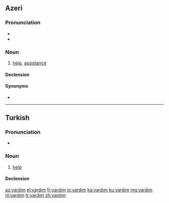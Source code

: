 ==Azeri==

===Pronunciation===
*{{IPA|[jɑɾdɯm]|lang=tr}}
*{{hyphenation|yar|dım}}

===Noun===
{{az-noun|ı|lar}}

# [[help]], [[assistance]]

====Declension====
{{az-noun-c|ı}}

====Synonyms====
*{{l|az|kömək}}

----

==Turkish==

===Pronunciation===
* {{IPA|[jɑɾdɯm]|lang=tr}}

===Noun===
{{tr-noun|ı|lar}}

# [[help]]

====Declension====
{{tr-noun-c|ı|d}}
{{tr-poss-c|ı}}

[[az:yardım]]
[[el:yardım]]
[[fr:yardım]]
[[io:yardım]]
[[ka:yardım]]
[[ku:yardım]]
[[mg:yardım]]
[[nl:yardım]]
[[tr:yardım]]
[[zh:yardım]]